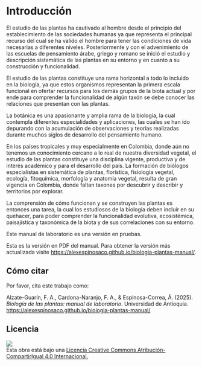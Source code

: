 # Introducción {.unnumbered}

El estudio de las plantas ha cautivado al hombre desde el principio del establecimiento de las sociedades humanas ya que representa el principal recurso del cual se ha valido el hombre para tener las condiciones de vida necesarias a diferentes niveles. Posteriormente y con el advenimiento de las escuelas de pensamiento árabe, griego y romano se inició el estudio y descripción sistemática de las plantas en su entorno y en cuanto a su construcción y funcionalidad.

El estudio de las plantas constituye una rama horizontal a todo lo incluido en la biología, ya que estos organismos representan la primera escala funcional en ofertar recursos para los demás grupos de la biota actual y por ende para comprender la funcionalidad de algún taxón se debe conocer las relaciones que presentan con las plantas.

La botánica es una apasionante y amplia rama de la biología, la cual contempla diferentes especialidades y aplicaciones, las cuales se han ido depurando con la acumulación de observaciones y teorías realizadas durante muchos siglos de desarrollo del pensamiento humano.

En los países tropicales y muy especialmente en Colombia, donde aún no tenemos un conocimiento cercano a lo real de nuestra diversidad vegetal, el estudio de las plantas constituye una disciplina vigente, productiva y de interés académico y para el desarrollo del país. La formación de biólogos especialistas en sistemática de plantas, florística, fisiología vegetal, ecología, fitoquímica, morfología y anatomía vegetal, resulta de gran vigencia en Colombia, donde faltan taxones por descubrir y describir y territorios por explorar.

La comprensión de cómo funcionan y se construyen las plantas es entonces una tarea, la cual los estudiosos de la biología deben incluir en su quehacer, para poder comprender la funcionalidad evolutiva, ecosistémica, paisajística y taxonómica de la biota y de sus correlaciones con su entorno.

::: callout-warning
Este manual de laboratorio es una versión en pruebas.
:::

::: {.content-visible unless-format="html"}
::: callout-important
Esta es la versión en PDF del manual. Para obtener la versión más actualizada visite <https://alexespinosaco.github.io/biologia-plantas-manual/>.
:::
:::

## Cómo citar

Por favor, cita este trabajo como:

Alzate-Guarín, F. A., Cardona-Naranjo, F. A., & Espinosa-Correa, Á. (2025). *Biología de las plantas: manual de laboratorio*. Universidad de Antioquia. <https://alexespinosaco.github.io/biologia-plantas-manual/>

## Licencia {.unnumbered}

![](images/licencia.png)  
Esta obra está bajo una [Licencia Creative Commons Atribución-CompartirIgual 4.0 Internacional.](http://creativecommons.org/licenses/by-sa/4.0/)